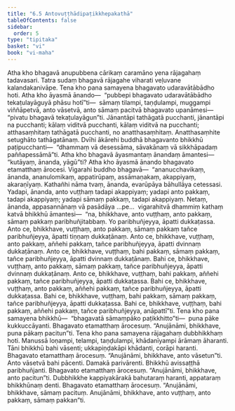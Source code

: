 ```yaml
---
title: "6.5 Antovuṭṭhādipaṭikkhepakathā"
tableOfContents: false
sidebar:
  order: 5
type: "tipitaka"
basket: "vi"
book: "vi-maha"
---
```



<DynamicBreadcrumb />

<Division number="274" book="vi-maha" e="ch" v="3" p="304">

<Paragraph number="1251" book="vi-maha">
Atha kho bhagavā anupubbena cārikaṃ caramāno yena rājagahaṃ tadavasari. Tatra sudaṃ bhagavā rājagahe viharati veḷuvane kalandakanivāpe. Tena kho pana samayena bhagavato udaravātābādho hoti. Atha kho āyasmā ānando—  “pubbepi bhagavato udaravātābādho tekaṭulayāguyā phāsu hotī”ti—  sāmaṃ tilampi, taṇḍulampi, muggampi viññāpetvā, anto vāsetvā, anto sāmaṃ pacitvā bhagavato upanāmesi—  “pivatu bhagavā tekaṭulayāgun”ti. Jānantāpi tathāgatā pucchanti, jānantāpi na pucchanti; kālaṃ viditvā pucchanti, kālaṃ viditvā na pucchanti; atthasaṃhitaṃ tathāgatā pucchanti, no anatthasaṃhitaṃ. Anatthasaṃhite setughāto tathāgatānaṃ. Dvīhi ākārehi buddhā bhagavanto bhikkhū paṭipucchanti—  “dhammaṃ vā desessāma, sāvakānaṃ vā sikkhāpadaṃ paññapessāmā”ti.
</Paragraph>

<Paragraph number="1252" book="vi-maha">
Atha kho bhagavā āyasmantaṃ ānandaṃ āmantesi—  “kutāyaṃ, ānanda, yāgū”ti? Atha kho āyasmā ānando bhagavato etamatthaṃ ārocesi. Vigarahi buddho bhagavā—  “ananucchavikaṃ, ānanda, ananulomikaṃ, appatirūpaṃ, assāmaṇakaṃ, akappiyaṃ, akaraṇīyaṃ. Kathañhi nāma tvaṃ, ānanda, evarūpāya bāhullāya cetessasi. Yadapi, ānanda, anto vuṭṭhaṃ tadapi akappiyaṃ; yadapi anto pakkaṃ, tadapi akappiyaṃ; yadapi sāmaṃ pakkaṃ, tadapi akappiyaṃ. Netaṃ, ānanda, appasannānaṃ vā pasādāya …pe…  vigarahitvā dhammiṃ kathaṃ katvā bhikkhū āmantesi—  “na, bhikkhave, anto vuṭṭhaṃ, anto pakkaṃ, sāmaṃ pakkaṃ paribhuñjitabbaṃ. Yo paribhuñjeyya, āpatti dukkaṭassa. Anto ce, bhikkhave, vuṭṭhaṃ, anto pakkaṃ, sāmaṃ pakkaṃ tañce paribhuñjeyya, āpatti tiṇṇaṃ dukkaṭānaṃ. Anto ce, bhikkhave, vuṭṭhaṃ, anto pakkaṃ, aññehi pakkaṃ, tañce paribhuñjeyya, āpatti dvinnaṃ dukkaṭānaṃ. Anto ce, bhikkhave, vuṭṭhaṃ, bahi pakkaṃ, sāmaṃ pakkaṃ, tañce paribhuñjeyya, āpatti dvinnaṃ dukkaṭānaṃ. Bahi ce, bhikkhave, vuṭṭhaṃ, anto pakkaṃ, sāmaṃ pakkaṃ, tañce paribhuñjeyya, āpatti dvinnaṃ dukkaṭānaṃ. Anto ce, bhikkhave, vuṭṭhaṃ, bahi pakkaṃ, aññehi pakkaṃ, tañce paribhuñjeyya, āpatti dukkaṭassa. Bahi ce, bhikkhave, vuṭṭhaṃ, anto pakkaṃ, aññehi pakkaṃ, tañce paribhuñjeyya, āpatti dukkaṭassa. Bahi ce, bhikkhave, vuṭṭhaṃ, bahi pakkaṃ, sāmaṃ pakkaṃ, tañce paribhuñjeyya, āpatti dukkaṭassa. Bahi ce, bhikkhave, vuṭṭhaṃ, bahi pakkaṃ, aññehi pakkaṃ, tañce paribhuñjeyya, anāpattī”ti.
</Paragraph>

<Paragraph number="1253" book="vi-maha">
Tena kho pana samayena bhikkhū—  “bhagavatā sāmaṃpāko paṭikkhitto”ti—  puna pāke kukkuccāyanti. Bhagavato etamatthaṃ ārocesuṃ. “Anujānāmi, bhikkhave, puna pākaṃ pacitun”ti.
</Paragraph>

<Paragraph number="1254" book="vi-maha">
Tena kho pana samayena rājagahaṃ dubbhikkhaṃ hoti. Manussā loṇampi, telampi, taṇḍulampi, khādanīyampi ārāmaṃ āharanti. Tāni bhikkhū bahi vāsenti; ukkapiṇḍakāpi khādanti, corāpi haranti. Bhagavato etamatthaṃ ārocesuṃ. “Anujānāmi, bhikkhave, anto vāsetun”ti. Anto vāsetvā bahi pācenti. Damakā parivārenti. Bhikkhū avissaṭṭhā paribhuñjanti. Bhagavato etamatthaṃ ārocesuṃ. “Anujānāmi, bhikkhave, anto pacitun”ti. Dubbhikkhe kappiyakārakā bahutaraṃ haranti, appataraṃ bhikkhūnaṃ denti. Bhagavato etamatthaṃ ārocesuṃ. “Anujānāmi, bhikkhave, sāmaṃ pacituṃ. Anujānāmi, bhikkhave, anto vuṭṭhaṃ, anto pakkaṃ, sāmaṃ pakkan”ti.
</Paragraph>
</Division>